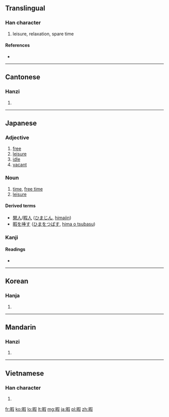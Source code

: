 ==Translingual==

===Han character===
{{Han char|rn=72|rad=日|as=09|sn=13|four=6704<sub>7</sub>|canj=日口尸水 (ARSE)}}

# leisure, relaxation, spare time

====References====
* {{Han ref|kx=0497.360|dkj=14036|dj=0865.270|hdz=21527.020|uh=6687|ud=26247|bh=B776|bd=46966}}

----

==Cantonese==

===Hanzi===
{{yue-hanzi|jyut=|y=ha6}}

# {{defn|lang=yue|sort=日09}}

----

==Japanese==

===Adjective===
{{ja-adj|k|hira=ひま|rom=hima}}
# [[free]]
# [[leisure]]
# [[idle]]
# [[vacant]]

===Noun===
{{ja-noun|k|hira=ひま|rom=hima}}
# [[time]], [[free time]]
# [[leisure]]

====Derived terms====
* [[閑人]]/[[暇人]] ([[ひまじん]], [[himajin]])
* [[暇を唾す]] ([[ひまをつばす]], [[hima o tsubasu]])

===Kanji===
{{ja-kanji|grade=c|rs=日09}}

====Readings====
* {{ja-readings|on=[[か]] ([[ka]])|kun=[[ひま]] ([[hima]]), [[いとま]] (itoma)}}

----

==Korean==

===Hanja===
{{ko-hanja|hangeul=가|eumhun=|rv=ga|mr=ka|y=ka}}

# {{defn|lang=ko|sort=日09}}

----

==Mandarin==

===Hanzi===
{{cmn-hanzi|pin=[[xiá]] ([[xia2]])|wg=hsia<sup>2</sup>}}

# {{defn|lang=cmn|sort=日09}}

----

==Vietnamese==

===Han character===
{{vi-hantu|[[hạ]], [[hả]], [[há]]|rs=日09}}

# {{defn|lang=vi|sort=日09}}

[[fr:暇]]
[[ko:暇]]
[[lo:暇]]
[[lt:暇]]
[[mg:暇]]
[[ja:暇]]
[[pl:暇]]
[[zh:暇]]